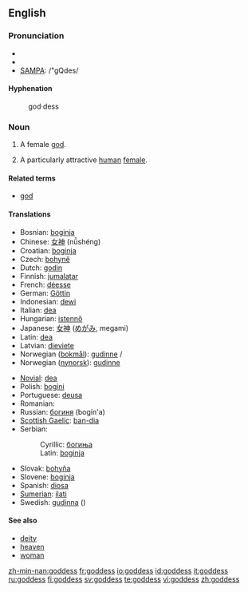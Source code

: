 {{see|Goddess}}
==English==

===Pronunciation===
* {{enPR|gŏd'ĕs}}
* {{IPA|/ˈgɒdes/}}
* [[w:SAMPA|SAMPA]]: /"gQdes/

====Hyphenation====
: god&middot;dess

===Noun===
{{en-noun|es}}

# {{context|religion|God}} A female [[god]].
# A particularly attractive [[human]] [[female]].

====Related terms====
* [[god]]

====Translations====
{{top}}
* Bosnian: [[boginja#Bosnian|boginja]] {{f}}
* Chinese: [[女神]] (nǚshéng)
* Croatian: [[boginja#Croatian|boginja]] {{f}}
* Czech: [[bohyně]] {{f}}
* Dutch: [[godin]]
* Finnish: [[jumalatar]]
* French: [[déesse]] {{f}}
* German: [[Göttin]] {{f}}
* Indonesian: [[dewi]]
* Italian: [[dea]] {{f}}
* Hungarian: [[istennő]] {{f}}
* Japanese: [[女神]] ([[めがみ]], megami)
* Latin: [[dea]] {{f}}
* Latvian: [[dieviete]] {{f}}
* Norwegian ([[bokmål]]): [[gudinne]] {{m}}/{{f}}
* Norwegian ([[nynorsk]]): [[gudinne]] {{f}}
{{mid}}
* [[Novial]]: [[dea]]
* Polish: [[bogini]] {{f}}
* Portuguese: [[deusa]] {{f}}
* Romanian: {{t|ro|zeiţă|f}}
* Russian: [[богиня]] (bogín'a) {{f}}
* [[Scottish Gaelic]]: [[ban-dia]] {{f}}
* Serbian:
*: Cyrillic: [[богиња#Serbian|богиња]] {{f}}
*: Latin: [[boginja#Serbian|boginja]] {{f}}
* Slovak: [[bohyňa]] {{f}}
* Slovene: [[boginja#Slovene|boginja]] {{f}}
* Spanish: [[diosa]] {{f}}
* [[Sumerian]]: [[ilati]]
* Swedish: [[gudinna]] {{c}} ({{f}})
{{bottom}}

====See also====
* [[deity]]
* [[heaven]]
* [[woman]]

[[zh-min-nan:goddess]]
[[fr:goddess]]
[[io:goddess]]
[[id:goddess]]
[[it:goddess]]
[[ru:goddess]]
[[fi:goddess]]
[[sv:goddess]]
[[te:goddess]]
[[vi:goddess]]
[[zh:goddess]]